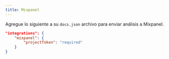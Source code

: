 ```yaml
---
title: Mixpanel
---
```


Agregue lo siguiente a su `docs.json` archivo para enviar análisis a Mixpanel.

```json Analytics options in docs.json
"integrations": {
    "mixpanel": {
        "projectToken": "required"
    }
}
```
